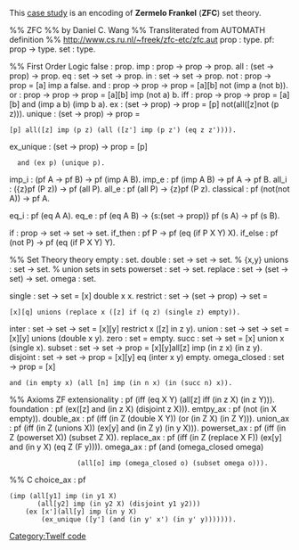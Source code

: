 This [[case studies|case study]] is an encoding of '''Zermelo Frankel''' ('''ZFC''') set theory.

{{needs|some explanatory text}}

<twelf>
%% ZFC 
%% by Daniel C. Wang
%% Transliterated from AUTOMATH definition 
%% http://www.cs.ru.nl/~freek/zfc-etc/zfc.aut
prop : type.
pf: prop -> type.
set : type.

%% First Order Logic
false : prop.
imp : prop -> prop -> prop.
all : (set -> prop) -> prop. 
eq : set -> set -> prop.
in : set -> set -> prop.
not : prop -> prop = [a] imp a false.
and : prop -> prop -> prop = [a][b] not (imp a (not b)).
or : prop -> prop -> prop = [a][b] imp (not a) b.
iff : prop -> prop -> prop = [a][b] and (imp a b) (imp b a).
ex : (set -> prop) -> prop = [p] not(all([z]not (p z))).
unique : (set -> prop) -> prop =
 [p] all([z] imp (p z) (all ([z'] imp (p z') (eq z z')))).
ex_unique : (set -> prop) -> prop = [p]
   and (ex p) (unique p).
imp_i : (pf A -> pf B) -> pf (imp A B).
imp_e : pf (imp A B) -> pf A -> pf B.
all_i : ({z}pf (P z)) -> pf (all P).
all_e : pf (all P) -> {z}pf (P z).
classical : pf (not(not A)) -> pf A. 

eq_i : pf (eq A A).
eq_e : pf (eq A B) -> {s:(set -> prop)} pf (s A) -> pf (s B).

if : prop -> set -> set -> set.
if_then : pf P -> pf (eq (if P X Y) X). 
if_else : pf (not P) -> pf (eq (if P X Y) Y).

%% Set Theory theory
empty    : set.
double   : set -> set -> set.  % {x,y} 
unions   : set -> set.         % union sets in sets 
powerset : set -> set.
replace  : set -> (set -> set) -> set.
omega    : set.

single : set -> set = [x] double x x.
restrict : set -> (set -> prop) -> set =
 [x][q] unions (replace x ([z] if (q z) (single z) empty)).
inter : set -> set -> set = [x][y] restrict x ([z] in z y).
union : set -> set -> set = [x][y] unions (double x y).
zero : set = empty.
succ : set -> set = [x] union x (single x).
subset : set -> set -> prop = [x][y]all[z] imp (in z x) (in z y).
disjoint : set -> set -> prop = [x][y] eq (inter x y) empty.
omega_closed : set -> prop = [x]
 and (in empty x) (all [n] imp (in n x) (in (succ n) x)).

%% Axioms ZF
extensionality : pf (iff (eq X Y) (all[z] iff (in z X) (in z Y))).
foundation     : pf (ex([z] and (in z X) (disjoint z X))).
emtpy_ax       : pf (not (in X empty)).
double_ax      : pf (iff (in Z (double X Y)) (or (in Z X) (in Z Y))).
union_ax       : pf (iff (in Z (unions X)) (ex[y] and (in Z y) (in y X))).
powerset_ax    : pf (iff (in Z (powerset X)) (subset Z X)).
replace_ax     : pf (iff (in Z (replace X F)) (ex[y] and (in y X) (eq Z (F y)))).
omega_ax       : pf (and (omega_closed omega)
  		          (all[o] imp (omega_closed o) (subset omega o))).

%% C
choice_ax      : pf
 (imp (all[y1] imp (in y1 X)
        (all[y2] imp (in y2 X) (disjoint y1 y2)))
     (ex [x'](all[y] imp (in y X)
  		 (ex_unique ([y'] (and (in y' x') (in y' y))))))).</twelf>

[[Category:Twelf code]]
{{case study}}